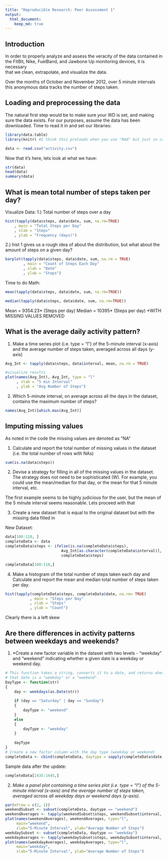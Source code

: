 ```yaml
---
title: "Reproducible Research: Peer Assessment 1"
output: 
  html_document:
    keep_md: true
---
```


## Introduction 
In order to properly analyze and assess the veracity of the data contained in 
the FitBit, Nike, FuelBand, and Jawbone Up monitoring devices, it is necessary  
that we clean, extrapolate, and visualize the data. 

Over the months of October and November 2012, over 5 minute intervals this
anonymous data tracks the number of steps taken. 


## Loading and preprocessing the data

The natural first step would be to make sure your WD is set, and making sure the 
data exists. For our purposes, assume the data has been downloaded. Time to read 
it in and set our libraries: 

```r
library(data.table)
library(knitr) #I think this preloads when you use "Rmd" but just in case 

data <- read.csv("activity.csv")

```

Now that it's here, lets look at what we have:
```r
str(data) 
head(data)
summary(data)
```

## What is mean total number of steps taken per day?

Visualize Data: 
1.) Total number of steps over a day
```r

hist(tapply(data$steps, data$date, sum, na.rm=TRUE)
    , main = "Total Steps per Day"
    , xlab = "Steps"
    , ylab = "Frequency (days)")
```


2.) hist 1 gives us a rough idea of about the distribution, but what about the 
amount of steps on a given day?
```r
barplot(tapply(data$steps, data$date, sum, na.rm = TRUE)
        , main = "Count of Steps Each Day"
        , xlab = "Date"
        , ylab = "Steps")
```


Time to do Math: 
```r
mean(tapply(data$steps, data$date, sum, na.rm=TRUE))

median(tapply(data$steps, data$date, sum, na.rm=TRUE))
```
Mean = 9354.23* (Steps per day)
Median = 10395* (Steps per day)
*WITH MISSING VALUES REMOVED 

## What is the average daily activity pattern?

1. Make a time series plot (i.e. type = "l") 
of the 5-minute interval (x-axis) and the average number of steps taken, 
averaged across all days (y-axis)

```r
Avg_Int <- tapply(data$steps, data$interval, mean, na.rm = TRUE)

#visualize results 
plot(names(Avg_Int), Avg_Int, type = "l"
     , xlab = "5 min Interval"
     , ylab = "Avg Number of Steps")
```


2. Which 5-minute interval, on average across all the days in the dataset, 
contains the maximum number of steps?

```r
names(Avg_Int)[which.max(Avg_Int)]
```

## Imputing missing values

As noted in the code the missing values are denoted as "NA" 

1. Calculate and report the total number of missing values in the dataset 
(i.e. the total number of rows with NAs)

```r
sum(is.na(data$steps))
```

2. Devise a strategy for filling in all of the missing values in the dataset. 
The strategy does not need to be sophisticated (W). For example, you could use
the mean/median for that day, or the mean for that 5 minute interval, etc. 

  The first example seems to be highly judicious for the user, but the mean of
  the 5 minute interval seems reasonable. Lets proceed with that 

3. Create a new dataset that is equal to the original dataset but with the
missing data filled in 

New Dataset: 
```r

data[100:110, ]
completeData <- data
completeData$steps <- ifelse(is.na(completeData$steps),
                         Avg_Int[as.character(completeData$interval)],
                         completeData$steps)

completeData[100:110,]

```

4. Make a histogram of the total number of steps taken each day and Calculate
and report the mean and median total number of steps taken per day. 
```r
hist(tapply(completeData$steps, completeData$date, na.rm= TRUE)
           , main = "Steps per Day"
           , xlab = "Steps"
           , ylab = "Count")
```

Clearly there is a left skew

## Are there differences in activity patterns between weekdays and weekends?

1. *Create a new factor variable in the dataset with two levels - "weekday" 
and "weekend" indicating whether a given date is a weekday or weekend day.

```r
# This function takes a string, converts it to a date, and returns whether
# that date is a "weekday" or a "weekend".
DayType <- function(str)
{
    day <- weekdays(as.Date(str))
    
    if (day == "Saturday" | day == "Sunday")
    {
        dayType <- "weekend"
    }
    else
    {
        dayType <- "weekday"
    }
    
    dayType
}
# Create a new factor column with the day type (weekday or weekend)
completeData <- cbind(completeData, daytype = sapply(completeData$date, DayType))
```

Sample data after the update:

```r
completeData[1435:1445,]
```

2. *Make a panel plot containing a time series plot (i.e. type = "l") 
of the 5-minute interval (x-axis) and the average number of steps taken, 
averaged across all weekday days or weekend days (y-axis).*

```r
par(mfrow = c(2, 1))
weekendSubset <- subset(completeData, daytype == "weekend")
weekendAverages <- tapply(weekendSubset$steps, weekendSubset$interval, mean, na.rm=TRUE)
plot(names(weekendAverages), weekendAverages, type="l",
     main="weekend",
     xlab="5-Minute Interval", ylab="Average Number of Steps")
weekdaySubset <- subset(completeData, daytype == "weekday")
weekdayAverages <- tapply(weekdaySubset$steps, weekdaySubset$interval, mean, na.rm=TRUE)
plot(names(weekdayAverages), weekdayAverages, type="l",
     main="weekday",
     xlab="5-Minute Interval", ylab="Average Number of Steps")
```
